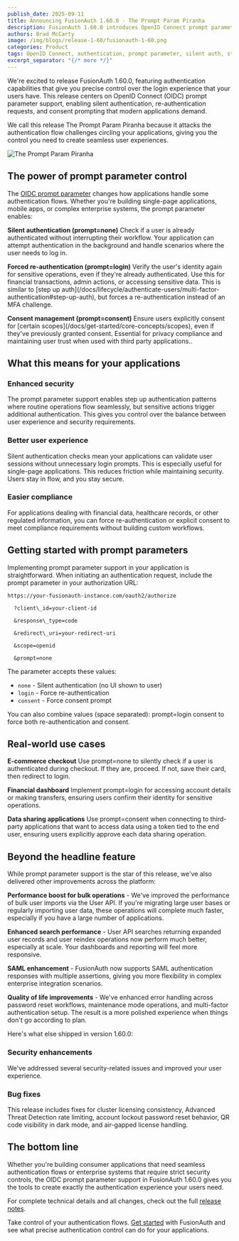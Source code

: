 ```yaml
---
publish_date: 2025-09-11
title: Announcing FusionAuth 1.60.0 - The Prompt Param Piranha
description: FusionAuth 1.60.0 introduces OpenID Connect prompt parameter support, giving developers precise control over authentication flows with silent authentication, forced re-authentication, and consent management capabilities for modern applications.
authors: Brad McCarty
image: /img/blogs/release-1-60/fusionauth-1-60.png
categories: Product
tags: OpenID Connect, authentication, prompt parameter, silent auth, step-up authentication
excerpt_separator: "{/* more */}"
---
```


We're excited to release FusionAuth 1.60.0, featuring authentication capabilities that give you precise control over the login experience that your users have. This release centers on OpenID Connect (OIDC) prompt parameter support, enabling silent authentication, re-authentication requests, and consent prompting that modern applications demand.

We call this release The Prompt Param Piranha because it attacks the authentication flow challenges circling your applications, giving you the control you need to create seamless user experiences.

![The Prompt Param Piranha](/img/blogs/release-1-60/piranha.png)

## **The power of prompt parameter control**

The [OIDC prompt parameter](/docs/lifecycle/authenticate-users/oauth/prompt) changes how applications handle some authentication flows. Whether you're building single-page applications, mobile apps, or complex enterprise systems, the prompt parameter enables:

**Silent authentication (****prompt=none****)** Check if a user is already authenticated without interrupting their workflow. Your application can attempt authentication in the background and handle scenarios where the user needs to log in.

**Forced re-authentication (****prompt=login****)** Verify the user's identity again for sensitive operations, even if they're already authenticated. Use this for financial transactions, admin actions, or accessing sensitive data. This is similar to \[step up auth\](/docs/lifecycle/authenticate-users/multi-factor-authentication#step-up-auth), but forces a re-authentication instead of an MFA challenge.

**Consent management (****prompt=consent****)** Ensure users explicitly consent for \[certain scopes\](/docs/get-started/core-concepts/scopes), even if they've previously granted consent. Essential for privacy compliance and maintaining user trust when used with third party applications..

## **What this means for your applications**

### **Enhanced security**

The prompt parameter support enables step up authentication patterns where routine operations flow seamlessly, but sensitive actions trigger additional authentication. This gives you control over the balance between user experience and security requirements.

### **Better user experience**

Silent authentication checks mean your applications can validate user sessions without unnecessary login prompts. This is especially useful for single-page applications. This reduces friction while maintaining security. Users stay in flow, and you stay secure.

### **Easier compliance**

For applications dealing with financial data, healthcare records, or other regulated information, you can force re-authentication or explicit consent to meet compliance requirements without building custom workflows.

## **Getting started with prompt parameters**

Implementing prompt parameter support in your application is straightforward. When initiating an authentication request, include the prompt parameter in your authorization URL:
```
https://your-fusionauth-instance.com/oauth2/authorize

  ?client\_id=your-client-id

  &response\_type=code

  &redirect\_uri=your-redirect-uri

  &scope=openid

  &prompt=none
```
The parameter accepts these values:

- `none` - Silent authentication (no UI shown to user)
- `login` - Force re-authentication
- `consent` - Force consent prompt

You can also combine values (space separated): prompt=login consent to force both re-authentication and consent.

## **Real-world use cases**

**E-commerce checkout** Use prompt=none to silently check if a user is authenticated during checkout. If they are, proceed. If not, save their card, then redirect to login.

**Financial dashboard** Implement prompt=login for accessing account details or making transfers, ensuring users confirm their identity for sensitive operations.

**Data sharing applications** Use prompt=consent when connecting to third-party applications that want to access data using a token tied to the end user, ensuring users explicitly approve each data sharing operation.

## **Beyond the headline feature**

While prompt parameter support is the star of this release, we've also delivered other improvements across the platform:

**Performance boost for bulk operations** - We've improved the performance of bulk user imports via the User API. If you're migrating large user bases or regularly importing user data, these operations will complete much faster, especially if you have a large number of applications.

**Enhanced search performance** - User API searches returning expanded user records and user reindex operations now perform much better, especially at scale. Your dashboards and reporting will feel more responsive.

**SAML enhancement** - FusionAuth now supports SAML authentication responses with multiple assertions, giving you more flexibility in complex enterprise integration scenarios.

**Quality of life improvements** - We've enhanced error handling across password reset workflows, maintenance mode operations, and multi-factor authentication setup. The result is a more polished experience when things don't go according to plan.

Here's what else shipped in version 1.60.0:

### **Security enhancements**

We've addressed several security-related issues and improved your user experience.

### **Bug fixes**

This release includes fixes for cluster licensing consistency, Advanced Threat Detection rate limiting, account lockout password reset behavior, QR code visibility in dark mode, and air-gapped license handling.

## **The bottom line**

Whether you're building consumer applications that need seamless authentication flows or enterprise systems that require strict security controls, the OIDC prompt parameter support in FusionAuth 1.60.0 gives you the tools to create exactly the authentication experience your users need.

For complete technical details and all changes, check out the full [release notes](/docs/release-notes/).

Take control of your authentication flows. [Get started](/get-started) with FusionAuth and see what precise authentication control can do for your applications.
